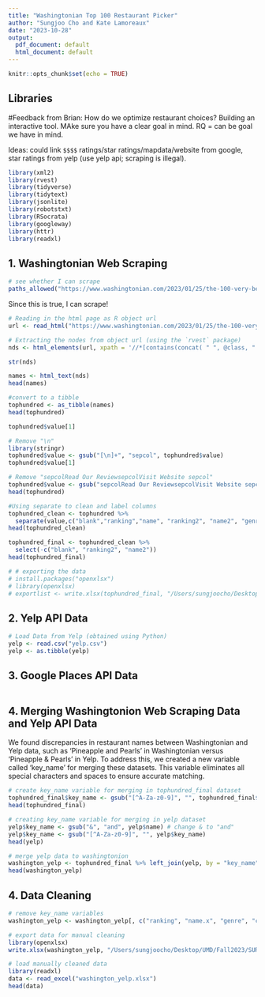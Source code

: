 ```yaml
---
title: "Washingtonian Top 100 Restaurant Picker"
author: "Sungjoo Cho and Kate Lamoreaux"
date: "2023-10-28"
output:
  pdf_document: default
  html_document: default
---
```


```r
knitr::opts_chunk$set(echo = TRUE)
```


## Libraries

#Feedback from Brian: How do we optimize restaurant choices? Building an interactive tool. MAke sure you have a clear goal in mind. RQ = can be goal we have in mind.

Ideas: could link `$$$$` ratings/star ratings/mapdata/website from google, star ratings from yelp (use yelp api; scraping is illegal).

```r
library(xml2)
library(rvest)
library(tidyverse)
library(tidytext)
library(jsonlite)
library(robotstxt)
library(RSocrata)
library(googleway)
library(httr)
library(readxl)
```


## 1. Washingtonian Web Scraping

```r
# see whether I can scrape
paths_allowed("https://www.washingtonian.com/2023/01/25/the-100-very-best-restaurants-in-washington-dc/")
```

Since this is true, I can scrape!

```r
# Reading in the html page as R object url
url <- read_html("https://www.washingtonian.com/2023/01/25/the-100-very-best-restaurants-in-washington-dc/")
```

```r
# Extracting the nodes from object url (using the `rvest` package) 
nds <- html_elements(url, xpath = '//*[contains(concat( " ", @class, " " ), concat( " ", "sm-tw-py-0", " " ))]')

str(nds)
```

```r
names <- html_text(nds)
head(names)
```

```r
#convert to a tibble
tophundred <- as_tibble(names)
head(tophundred)
```

```r
tophundred$value[1]
```

```r
# Remove "\n"
library(stringr)
tophundred$value <- gsub("[\n]+", "sepcol", tophundred$value)
tophundred$value[1]
```


```r
# Remove "sepcolRead Our ReviewsepcolVisit Website sepcol"
tophundred$value <- gsub("sepcolRead Our ReviewsepcolVisit Website sepcol", "", tophundred$value)
head(tophundred)
```

```r
#Using separate to clean and label columns
tophundred_clean <- tophundred %>%
  separate(value,c("blank","ranking","name", "ranking2", "name2", "genre", "address", "phone number"), 'sepcol') 
head(tophundred_clean)
```


```r
tophundred_final <- tophundred_clean %>%
  select(-c("blank", "ranking2", "name2"))
head(tophundred_final)
```

```r
# # exporting the data
# install.packages("openxlsx")
# library(openxlsx)
# exportlist <- write.xlsx(tophundred_final, "/Users/sungjoocho/Desktop/UMD/Fall2023/SURV727/Group_assignment/cho-lamoreaux-a1/wasingtonian_top100.xlsx")
```


## 2. Yelp API Data
```r
# Load Data from Yelp (obtained using Python)
yelp <- read.csv("yelp.csv")
yelp <- as.tibble(yelp)
```

## 3. Google Places API Data
```r

```


## 4. Merging Washingtonion Web Scraping Data and Yelp API Data

We found discrepancies in restaurant names between Washingtonian and Yelp data, such as 'Pineapple and Pearls' in Washingtonian versus 'Pineapple & Pearls' in Yelp. To address this, we created a new variable called 'key_name' for merging these datasets. This variable eliminates all special characters and spaces to ensure accurate matching.

```r
# create key_name variable for merging in tophundred_final dataset 
tophundred_final$key_name <- gsub("[^A-Za-z0-9]", "", tophundred_final$name)
head(tophundred_final)

# creating key_name variable for merging in yelp dataset
yelp$key_name <- gsub("&", "and", yelp$name) # change & to "and"
yelp$key_name <- gsub("[^A-Za-z0-9]", "", yelp$key_name)
head(yelp)
```

```r
# merge yelp data to washingtonion
washington_yelp <- tophundred_final %>% left_join(yelp, by = "key_name")
head(washington_yelp)
```

## 4. Data Cleaning

```r
# remove key_name variables
washington_yelp <- washington_yelp[, c("ranking", "name.x", "genre", "categories", "address.x", "address.y", "phone number", "phone", "rating", "price", "latitude", "longitude")]

# export data for manual cleaning
library(openxlsx)
write.xlsx(washington_yelp, "/Users/sungjoocho/Desktop/UMD/Fall2023/SURV727/Group_assignment/cho-lamoreaux-a1/FinalProject/washington_yelp.xlsx")

# load manually cleaned data
library(readxl)
data <- read_excel("washington_yelp.xlsx")
head(data)
```






